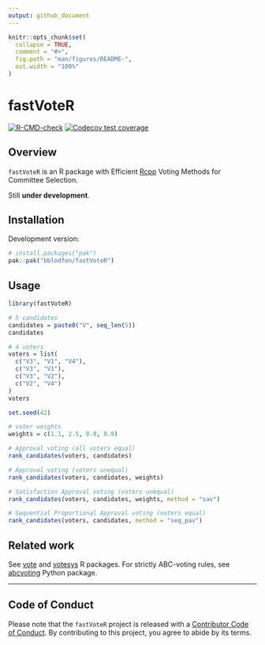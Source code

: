 ```yaml
---
output: github_document
---
```


```r
knitr::opts_chunk$set(
  collapse = TRUE,
  comment = "#>",
  fig.path = "man/figures/README-",
  out.width = "100%"
)
```

# fastVoteR

<!-- badges: start -->
[![R-CMD-check](https://github.com/bblodfon/fastVoteR/actions/workflows/R-CMD-check.yaml/badge.svg)](https://github.com/bblodfon/fastVoteR/actions/workflows/R-CMD-check.yaml)
[![Codecov test coverage](https://codecov.io/gh/bblodfon/fastVoteR/graph/badge.svg)](https://app.codecov.io/gh/bblodfon/fastVoteR)
<!-- badges: end -->

## Overview

`fastVoteR` is an R package with Efficient [Rcpp](https://github.com/rcppcore/rcpp) Voting Methods for Committee Selection.

Still **under development**.

## Installation

Development version:

``` r
# install.packages("pak")
pak::pak("bblodfon/fastVoteR")
```

## Usage

```r
library(fastVoteR)

# 5 candidates
candidates = paste0("V", seq_len(5))
candidates

# 4 voters
voters = list(
  c("V3", "V1", "V4"),
  c("V3", "V1"),
  c("V3", "V2"),
  c("V2", "V4")
)
voters

set.seed(42)

# voter weights
weights = c(1.1, 2.5, 0.8, 0.9)

# Approval voting (all voters equal)
rank_candidates(voters, candidates)

# Approval voting (voters unequal)
rank_candidates(voters, candidates, weights)

# Satisfaction Approval voting (voters unequal)
rank_candidates(voters, candidates, weights, method = "sav")

# Sequential Proportional Approval voting (voters equal)
rank_candidates(voters, candidates, method = "seq_pav")
```

## Related work

See [vote](https://cran.r-project.org/web/packages/vote/index.html) and [votesys](https://cran.r-project.org/web/packages/votesys/index.html) R packages.
For strictly ABC-voting rules, see [abcvoting](https://github.com/martinlackner/abcvoting) Python package.

---

## Code of Conduct

Please note that the `fastVoteR` project is released with a [Contributor Code of Conduct](https://bblodfon.github.io/fastVoteR/CODE_OF_CONDUCT.html).
By contributing to this project, you agree to abide by its terms.

